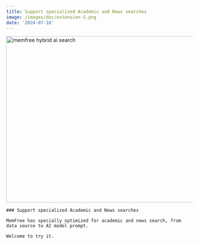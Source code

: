 ```yaml
---
title: Support specialized Academic and News searches
image: /images/doc/extension-5.png
date: '2024-07-18'
---
```


<Image src="/images/changelog/academic-new.jpg" width="800" height="450" alt="memfree hybrid ai search" />

<Card className="py-10 my-10" href="/">

    ### Support specialized Academic and News searches

    MemFree has specially optimized for academic and news search, from data source to AI model prompt.

    Welcome to try it.

</Card>
